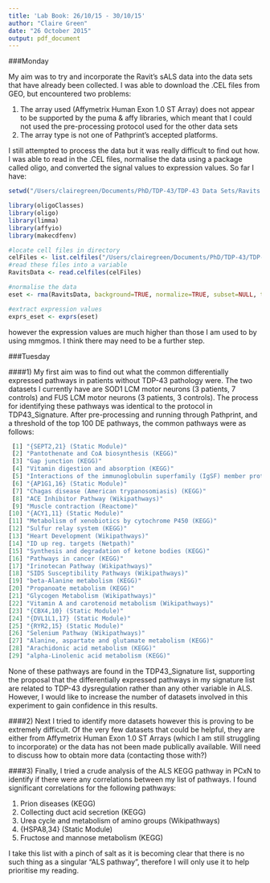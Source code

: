 ```yaml
---
title: 'Lab Book: 26/10/15 - 30/10/15'
author: "Claire Green"
date: "26 October 2015"
output: pdf_document
---
```


###Monday

My aim was to try and incorporate the Ravit's sALS data into the data sets that have already been collected. I was able to download the .CEL files from GEO, but encountered two problems:

1. The array used (Affymetrix Human Exon 1.0 ST Array) does not appear to be supported by the puma & affy libraries, which meant that I could not used the pre-processing protocol used for the other data sets 
2. The array type is not one of Pathprint's accepted platforms.

I still attempted to process the data but it was really difficult to find out how. I was able to read in the .CEL files, normalise the data using a package called oligo, and converted the signal values to expression values. So far I have:

```r
setwd("/Users/clairegreen/Documents/PhD/TDP-43/TDP-43 Data Sets/Ravits sALS MN/CEL files")

library(oligoClasses)
library(oligo)
library(limma)
library(affyio)
library(makecdfenv)

#locate cell files in directory
celFiles <- list.celfiles("/Users/clairegreen/Documents/PhD/TDP-43/TDP-43 Data Sets/Ravits sALS MN/CEL files")
#read these files into a variable
RavitsData <- read.celfiles(celFiles)

#normalise the data
eset <- rma(RavitsData, background=TRUE, normalize=TRUE, subset=NULL, target="core")

#extract expression values
exprs_eset <- exprs(eset)
```

however the expression values are much higher than those I am used to by using mmgmos. I think there may need to be a further step.

###Tuesday

####1)
My first aim was to find out what the common differentially expressed pathways in patients without TDP-43 pathology were. The two datasets I currently have are SOD1 LCM motor neurons (3 patients, 7 controls) and FUS LCM motor neurons (3 patients, 3 controls). The process for identifying these pathways was identical to the protocol in TDP43_Signature. After pre-processing and running through Pathprint, and a threshold of the top 100 DE pathways, the common pathways were as follows:

```r
 [1] "{SEPT2,21} (Static Module)"                                                      
 [2] "Pantothenate and CoA biosynthesis (KEGG)"                                        
 [3] "Gap junction (KEGG)"                                                             
 [4] "Vitamin digestion and absorption (KEGG)"                                         
 [5] "Interactions of the immunoglobulin superfamily (IgSF) member proteins (Reactome)"
 [6] "{AP1G1,16} (Static Module)"                                                      
 [7] "Chagas disease (American trypanosomiasis) (KEGG)"                                
 [8] "ACE Inhibitor Pathway (Wikipathways)"                                            
 [9] "Muscle contraction (Reactome)"                                                   
[10] "{ACY1,11} (Static Module)"                                                       
[11] "Metabolism of xenobiotics by cytochrome P450 (KEGG)"                             
[12] "Sulfur relay system (KEGG)"                                                      
[13] "Heart Development (Wikipathways)"                                                
[14] "ID up reg. targets (Netpath)"                                                    
[15] "Synthesis and degradation of ketone bodies (KEGG)"                               
[16] "Pathways in cancer (KEGG)"                                                       
[17] "Irinotecan Pathway (Wikipathways)"                                               
[18] "SIDS Susceptibility Pathways (Wikipathways)"                                     
[19] "beta-Alanine metabolism (KEGG)"                                                  
[20] "Propanoate metabolism (KEGG)"                                                    
[21] "Glycogen Metabolism (Wikipathways)"                                              
[22] "Vitamin A and carotenoid metabolism (Wikipathways)"                              
[23] "{CBX4,10} (Static Module)"                                                       
[24] "{DVL1L1,17} (Static Module)"                                                     
[25] "{RYR2,15} (Static Module)"                                                       
[26] "Selenium Pathway (Wikipathways)"                                                 
[27] "Alanine, aspartate and glutamate metabolism (KEGG)"                              
[28] "Arachidonic acid metabolism (KEGG)"                                              
[29] "alpha-Linolenic acid metabolism (KEGG)" 
```

None of these pathways are found in the TDP43_Signature list, supporting the proposal that the differentially expressed pathways in my signature list are related to TDP-43 dysregulation rather than any other variable in ALS. However, I would like to increase the number of datasets involved in this experiment to gain confidence in this results. 

####2)
Next I tried to identify more datasets however this is proving to be extremely difficult. Of the very few datasets that could be helpful, they are either from Affymetrix Human Exon 1.0 ST Arrays (which I am still struggling to incorporate) or the data has not been made publically available. Will need to discuss how to obtain more data (contacting those with?)

####3)
Finally, I tried a crude analysis of the ALS KEGG pathway in PCxN to identify if there were any correlations between my list of pathways. I found significant correlations for the following pathways:

1. Prion diseases (KEGG)
2. Collecting duct acid secretion (KEGG)
3. Urea cycle and metabolism of amino groups (Wikipathways)
4. {HSPA8,34} (Static Module)
5. Fructose and mannose metabolism (KEGG)

I take this list with a pinch of salt as it is becoming clear that there is no such thing as a singular "ALS pathway", therefore I will only use it to help prioritise my reading. 